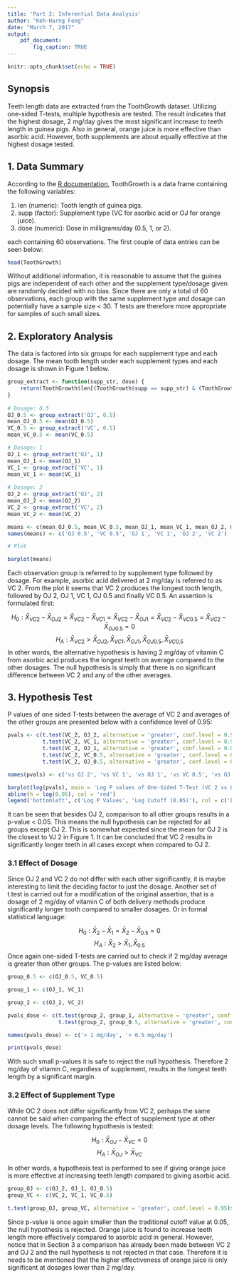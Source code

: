 ```yaml
---
title: 'Part 2: Inferential Data Analysis'
author: "Keh-Harng Feng"
date: "March 7, 2017"
output: 
    pdf_document:
        fig_caption: TRUE
---
```


```r
knitr::opts_chunk$set(echo = TRUE)
```

## Synopsis
Teeth length data are extracted from the ToothGrowth dataset. Utilizing one-sided T-tests, multiple hypothesis are tested. The result indicates that the highest dosage, 2 mg/day gives the most significant increase to teeth length in guinea pigs. Also in general, orange juice is more effective than asorbic acid.  However, both supplements are about equally effective at the highest dosage tested.

## 1. Data Summary

According to the [R documentation](https://stat.ethz.ch/R-manual/R-devel/library/datasets/html/ToothGrowth.html), ToothGrowth is a data frame containing the following variables:

1. len (numeric): Tooth length of guinea pigs.
2. supp (factor): Supplement type (VC for asorbic acid or OJ for orange juice).
3. dose (numeric): Dose in milligrams/day (0.5, 1, or 2).

each containing 60 observations. The first couple of data entries can be seen below:

```r
head(ToothGrowth)
```

Without additional information, it is reasonable to assume that the guinea pigs are independent of each other and the supplement type/dosage given are randomly decided with no bias. Since there are only a total of 60 observations, each group with the same supplement type and dosage can potentially have a sample size < 30. T tests are therefore more appropriate for samples of such small sizes.

## 2. Exploratory Analysis

The data is factored into six groups for each supplement type and each dosage. The mean tooth length under each supplement types and each dosage is shown in Figure 1 below.

```r

group_extract <- function(supp_str, dose) {
    return(ToothGrowth$len[(ToothGrowth$supp == supp_str) & (ToothGrowth$dose == dose)])
}
    
# Dosage: 0.5
OJ_0.5 <- group_extract('OJ', 0.5)
mean_OJ_0.5 <- mean(OJ_0.5)
VC_0.5 <- group_extract('VC', 0.5)
mean_VC_0.5 <- mean(VC_0.5)

# Dosage: 1
OJ_1 <- group_extract('OJ', 1)
mean_OJ_1 <- mean(OJ_1)
VC_1 <- group_extract('VC', 1)
mean_VC_1 <- mean(VC_1)
                  
# Dosage: 2
OJ_2 <- group_extract('OJ', 2)
mean_OJ_2 <- mean(OJ_2)
VC_2 <- group_extract('VC', 2)
mean_VC_2 <- mean(VC_2)

means <- c(mean_OJ_0.5, mean_VC_0.5, mean_OJ_1, mean_VC_1, mean_OJ_2, mean_VC_2)
names(means) <- c('OJ 0.5', 'VC 0.5', 'OJ 1', 'VC 1', 'OJ 2', 'VC 2')

# Plot

barplot(means)
```

Each observation group is referred to by supplement type followed by dosage. For example, asorbic acid delivered at 2 mg/day is referred to as VC 2. From the plot it seems that VC 2 produces the longest tooth length, followed by OJ 2, OJ 1, VC 1, OJ 0.5 and finally VC 0.5. An assertion is formulated first:

$$H_0: \bar{X}_{VC 2} - \bar{X}_{OJ 2} = \bar{X}_{VC 2} - \bar{X}_{VC 1} = \bar{X}_{VC 2} - \bar{X}_{OJ 1} = \bar{X}_{VC 2} - \bar{X}_{VC 0.5} = \bar{X}_{VC 2} - \bar{X}_{OJ 0.5} = 0$$
$$H_A: \bar{X}_{VC 2} > \bar{X}_{OJ 2}, \bar{X}_{VC 1}, \bar{X}_{OJ 1}, \bar{X}_{OJ 0.5}, \bar{X}_{VC 0.5}$$
In other words, the alternative hypothesis is having 2 mg/day of vitamin C from asorbic acid produces the longest teeth on average compared to the other dosages. The null hypothesis is simply that there is no significant difference between VC 2 and any of the other averages.

## 3. Hypothesis Test

P values of one sided T-tests between the average of VC 2 and averages of the other groups are presented below with a confidence level of 0.95:

```r

pvals <- c(t.test(VC_2, OJ_2, alternative = 'greater', conf.level = 0.95)$p.value,
           t.test(VC_2, VC_1, alternative = 'greater', conf.level = 0.95)$p.value,
           t.test(VC_2, OJ_1, alternative = 'greater', conf.level = 0.95)$p.value,
           t.test(VC_2, VC_0.5, alternative = 'greater', conf.level = 0.95)$p.value,
           t.test(VC_2, OJ_0.5, alternative = 'greater', conf.level = 0.95)$p.value)

names(pvals) <- c('vs OJ 2', 'vs VC 1', 'vs OJ 1', 'vs VC 0.5', 'vs OJ 0.5')

barplot(log(pvals), main = 'Log P values of One-Sided T-Test (VC 2 vs Others)')
abline(h = log(0.05), col = 'red')
legend('bottomleft', c('Log P Values', 'Log Cutoff (0.05)'), col = c('black', 'red'), lty = c(1, 1))

```

It can be seen that besides OJ 2, comparison to all other groups results in a p-value < 0.05. This means the null hypothesis can be rejected for all groups except OJ 2. This is somewhat expected since the mean for OJ 2 is the closest to VJ 2 in Figure 1. It can be concluded that VC 2 results in significantly longer teeth in all cases except when compared to OJ 2.

### 3.1 Effect of Dosage
Since OJ 2 and VC 2 do not differ with each other significantly, it is maybe interesting to limit the deciding factor to just the dosage. Another set of t.test is carried out for a modification of the original assertion, that is a dosage of 2 mg/day of vitamin C of both delivery methods produce significantly longer tooth compared to smaller dosages. Or in formal statistical language:

$$H_0: \bar{X}_{2} - \bar{X}_{1} = \bar{X}_{2} - \bar{X}_{0.5} = 0$$
$$H_A: \bar{X}_{2} > \bar{X}_{1}, \bar{X}_{0.5}$$
Once again one-sided T-tests are carried out to check if 2 mg/day average is greater than other groups. The p-values are listed below:
```r
group_0.5 <- c(OJ_0.5, VC_0.5)

group_1 <- c(OJ_1, VC_1)

group_2 <- c(OJ_2, VC_2)

pvals_dose <- c(t.test(group_2, group_1, alternative = 'greater', conf.level = 0.95)$p.value,
                t.test(group_2, group_0.5, alternative = 'greater', conf.level = 0.95)$p.value)

names(pvals_dose) <- c('> 1 mg/day', '> 0.5 mg/day')

print(pvals_dose)
```

With such small p-values it is safe to reject the null hypothesis. Therefore 2 mg/day of vitamin C, regardless of supplement, results in the longest teeth length by a significant margin.

### 3.2 Effect of Supplement Type
While OC 2 does not differ significantly from VC 2, perhaps the same cannot be said when comparing the effect of supplement type at other dosage levels. The following hypothesis is tested:

$$H_0: \bar{X}_{OJ} - \bar{X}_{VC} = 0$$
$$H_A: \bar{X}_{OJ} > \bar{X}_{VC}$$

In other words, a hypothesis test is performed to see if giving orange juice is more effective at increasing teeth length compared to giving asorbic acid.
```r
group_OJ <- c(OJ_2, OJ_1, OJ_0.5)
group_VC <- c(VC_2, VC_1, VC_0.5)

t.test(group_OJ, group_VC, alternative = 'greater', conf.level = 0.95)$p.value
```

Since p-value is once again smaller than the traditional cutoff value at 0.05, the null hypothesis is rejected. Orange juice is found to increase teeth length more effectively compared to asorbic acid in general. However, notice that in Section 3 a comparison has already been made between VC 2 and OJ 2 and the null hypothesis is not rejected in that case. Therefore it is needs to be mentioned that the higher effectiveness of orange juice is only significant at dosages lower than 2 mg/day.
